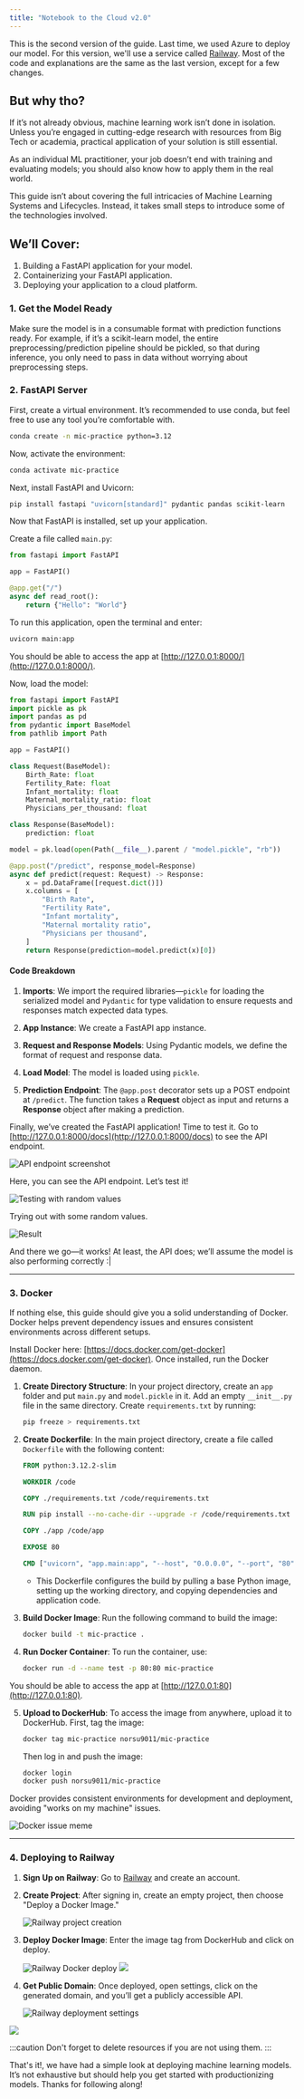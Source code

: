 ```yaml
---
title: "Notebook to the Cloud v2.0"
---
```


This is the second version of the guide. Last time, we used Azure to deploy our model. For this version, we'll use a service called [Railway](https://railway.app/). Most of the code and explanations are the same as the last version, except for a few changes.

## But why tho?

If it’s not already obvious, machine learning work isn’t done in isolation. Unless you’re engaged in cutting-edge research with resources from Big Tech or academia, practical application of your solution is still essential.

As an individual ML practitioner, your job doesn’t end with training and evaluating models; you should also know how to apply them in the real world.

This guide isn’t about covering the full intricacies of Machine Learning Systems and Lifecycles. Instead, it takes small steps to introduce some of the technologies involved.

## We’ll Cover:

1. Building a FastAPI application for your model.
2. Containerizing your FastAPI application.
3. Deploying your application to a cloud platform.

### 1. Get the Model Ready

Make sure the model is in a consumable format with prediction functions ready. For example, if it’s a scikit-learn model, the entire preprocessing/prediction pipeline should be pickled, so that during inference, you only need to pass in data without worrying about preprocessing steps.

### 2. FastAPI Server

First, create a virtual environment. It’s recommended to use conda, but feel free to use any tool you’re comfortable with.

```bash
conda create -n mic-practice python=3.12
```

Now, activate the environment:

```bash
conda activate mic-practice
```

Next, install FastAPI and Uvicorn:

```bash
pip install fastapi "uvicorn[standard]" pydantic pandas scikit-learn
```

Now that FastAPI is installed, set up your application.

Create a file called `main.py`:

```python
from fastapi import FastAPI 

app = FastAPI() 

@app.get("/") 
async def read_root(): 
    return {"Hello": "World"}
```

To run this application, open the terminal and enter:

```bash
uvicorn main:app
```

You should be able to access the app at [http://127.0.0.1:8000/](http://127.0.0.1:8000/).

Now, load the model:

```python
from fastapi import FastAPI
import pickle as pk
import pandas as pd
from pydantic import BaseModel
from pathlib import Path

app = FastAPI()

class Request(BaseModel):
    Birth_Rate: float
    Fertility_Rate: float
    Infant_mortality: float
    Maternal_mortality_ratio: float
    Physicians_per_thousand: float

class Response(BaseModel):
    prediction: float

model = pk.load(open(Path(__file__).parent / "model.pickle", "rb"))

@app.post("/predict", response_model=Response)
async def predict(request: Request) -> Response:
    x = pd.DataFrame([request.dict()])
    x.columns = [
        "Birth Rate",
        "Fertility Rate",
        "Infant mortality",
        "Maternal mortality ratio",
        "Physicians per thousand",
    ]
    return Response(prediction=model.predict(x)[0])
```

#### Code Breakdown

1. **Imports**: We import the required libraries—`pickle` for loading the serialized model and `Pydantic` for type validation to ensure requests and responses match expected data types.

2. **App Instance**: We create a FastAPI app instance.

3. **Request and Response Models**: Using Pydantic models, we define the format of request and response data.

4. **Load Model**: The model is loaded using `pickle`.

5. **Prediction Endpoint**: The `@app.post` decorator sets up a POST endpoint at `/predict`. The function takes a **Request** object as input and returns a **Response** object after making a prediction.

Finally, we’ve created the FastAPI application! Time to test it. Go to [http://127.0.0.1:8000/docs](http://127.0.0.1:8000/docs) to see the API endpoint.

![API endpoint screenshot](Pastedimage20240324221431.png)

Here, you can see the API endpoint. Let’s test it!

![Testing with random values](Pastedimage20240324221737.png)

Trying out with some random values.

![Result](Pastedimage20240324221832.png)

And there we go—it works! At least, the API does; we’ll assume the model is also performing correctly :|

---

### 3. Docker

If nothing else, this guide should give you a solid understanding of Docker. Docker helps prevent dependency issues and ensures consistent environments across different setups.

Install Docker here: [https://docs.docker.com/get-docker](https://docs.docker.com/get-docker). Once installed, run the Docker daemon.

1. **Create Directory Structure**: In your project directory, create an `app` folder and put `main.py` and `model.pickle` in it. Add an empty `__init__.py` file in the same directory. Create `requirements.txt` by running:

   ```bash
   pip freeze > requirements.txt
   ```

2. **Create Dockerfile**: In the main project directory, create a file called `Dockerfile` with the following content:

   ```Dockerfile
   FROM python:3.12.2-slim

   WORKDIR /code

   COPY ./requirements.txt /code/requirements.txt 

   RUN pip install --no-cache-dir --upgrade -r /code/requirements.txt

   COPY ./app /code/app

   EXPOSE 80

   CMD ["uvicorn", "app.main:app", "--host", "0.0.0.0", "--port", "80"]
   ```

   - This Dockerfile configures the build by pulling a base Python image, setting up the working directory, and copying dependencies and application code.

3. **Build Docker Image**: Run the following command to build the image:

   ```bash
   docker build -t mic-practice .
   ```

4. **Run Docker Container**: To run the container, use:

   ```bash
   docker run -d --name test -p 80:80 mic-practice   
   ```

You should be able to access the app at [http://127.0.0.1:80](http://127.0.0.1:80).

5. **Upload to DockerHub**: To access the image from anywhere, upload it to DockerHub. First, tag the image:

   ```bash
   docker tag mic-practice norsu9011/mic-practice
   ```

   Then log in and push the image:

   ```bash
   docker login
   docker push norsu9011/mic-practice
   ```

Docker provides consistent environments for development and deployment, avoiding "works on my machine" issues.

![Docker issue meme](Pastedimage20240324222704.png)

---

### 4. Deploying to Railway

1. **Sign Up on Railway**: Go to [Railway](https://railway.app/) and create an account.

2. **Create Project**: After signing in, create an empty project, then choose "Deploy a Docker Image."

   ![Railway project creation](dep1.png)

3. **Deploy Docker Image**: Enter the image tag from DockerHub and click on deploy.

   ![Railway Docker deploy](dep3.png)
   ![](dep4.png)

4. **Get Public Domain**: Once deployed, open settings, click on the generated domain, and you’ll get a publicly accessible API.

   ![Railway deployment settings](dep7.png)

![](dep6.png)

:::caution
Don't forget to delete resources if you are not using them.
:::

That's it!, we have had a simple look at deploying machine learning models. It’s not exhaustive but should help you get started with productionizing models. Thanks for following along!

